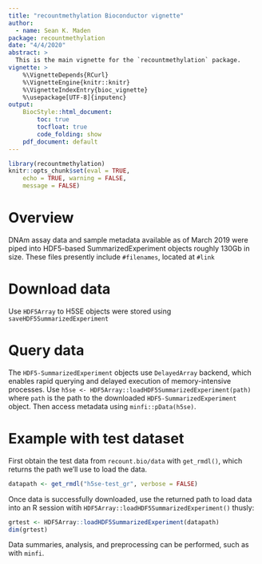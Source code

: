 ```yaml
---
title: "recountmethylation Bioconductor vignette"
author: 
  - name: Sean K. Maden
package: recountmethylation
date: "4/4/2020"
abstract: > 
  This is the main vignette for the `recountmethylation` package.
vignette: >
    %\VignetteDepends{RCurl}
    %\VignetteEngine{knitr::knitr} 
    %\VignetteIndexEntry{bioc_vignette} 
    %\usepackage[UTF-8]{inputenc}
output:
    BiocStyle::html_document:
        toc: true
        tocfloat: true
        code_folding: show
    pdf_document: default
---
```


```r
library(recountmethylation)
knitr::opts_chunk$set(eval = TRUE,
    echo = TRUE, warning = FALSE,
    message = FALSE)
```

# Overview

DNAm assay data and sample metadata available as of March 2019 were 
piped into HDF5-based SummarizedExperiment objects roughly 130Gb in size.
These files presently include `#filenames`, located at `#link`

# Download data
Use `HDF5Array` to 
H5SE objects were stored using `saveHDF5SummarizedExperiment`

# Query data

The `HDF5-SummarizedExperiment` objects use `DelayedArray` backend,
which enables rapid querying and delayed execution of memory-intensive processes.
Use `h5se <- HDF5Array::loadHDF5SummarizedExperiment(path)` where `path` is the path to the
downloaded `HDF5-SummarizedExperiment` object. Then access metadata using `minfi::pData(h5se)`.

# Example with test dataset

First obtain the test data from `recount.bio/data` with `get_rmdl()`, which returns the path we'll use to load the data.

```r
datapath <- get_rmdl("h5se-test_gr", verbose = FALSE)
```

Once data is successfully downloaded, use the returned path to load data into an R session witih `HDF5Array::loadHDF5SummarizedExperiment()` thusly:

```r
grtest <- HDF5Array::loadHDF5SummarizedExperiment(datapath)
dim(grtest)
```

Data summaries, analysis, and preprocessing can be performed, such as with `minfi`.
